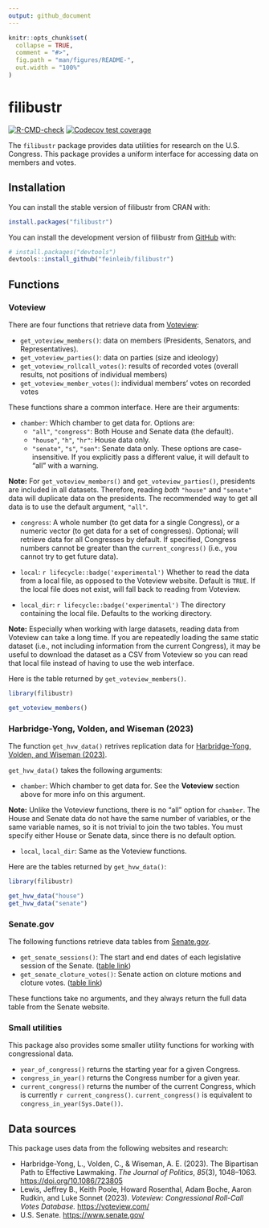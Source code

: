 ```yaml
---
output: github_document
---
```


<!-- README.md is generated from README.Rmd. Please edit that file -->

```r
knitr::opts_chunk$set(
  collapse = TRUE,
  comment = "#>",
  fig.path = "man/figures/README-",
  out.width = "100%"
)
```

# filibustr

<!-- badges: start -->
[![R-CMD-check](https://github.com/feinleib/filibustr/actions/workflows/R-CMD-check.yaml/badge.svg)](https://github.com/feinleib/filibustr/actions/workflows/R-CMD-check.yaml)
[![Codecov test coverage](https://codecov.io/gh/feinleib/filibustr/branch/main/graph/badge.svg)](https://app.codecov.io/gh/feinleib/filibustr?branch=main)
<!-- badges: end -->

The `filibustr` package provides data utilities for research on the U.S. Congress.
This package provides a uniform interface for accessing data on members and votes.

## Installation

You can install the stable version of filibustr from CRAN with:

``` r
install.packages("filibustr")
```

You can install the development version of filibustr from [GitHub](https://github.com/) with:


``` r
# install.packages("devtools")
devtools::install_github("feinleib/filibustr")
```

## Functions

### Voteview

There are four functions that retrieve data from [Voteview](https://voteview.com/data):

* `get_voteview_members()`: data on members (Presidents, Senators, and Representatives).
* `get_voteview_parties()`: data on parties (size and ideology)
* `get_voteview_rollcall_votes()`: results of recorded votes (overall results, not positions of individual members)
* `get_voteview_member_votes()`: individual members' votes on recorded votes

These functions share a common interface. Here are their arguments:

* `chamber`: Which chamber to get data for. Options are:
  * `"all"`, `"congress"`: Both House and Senate data (the default).
  * `"house"`, `"h"`, `"hr"`: House data only.
  * `"senate"`, `"s"`, `"sen"`: Senate data only.
These options are case-insensitive. If you explicitly pass a different value, it will default to "all" with a warning.

**Note:** For `get_voteview_members()` and `get_voteview_parties()`, presidents are included in all datasets. Therefore, reading *both* `"house"` and `"senate"` data will duplicate data on the presidents. The recommended way to get all data is to use the default argument, `"all"`.

* `congress`: A whole number (to get data for a single Congress), or a numeric vector (to get data for a set of congresses). Optional; will retrieve data for all Congresses by default. If specified, Congress numbers cannot be greater than the `current_congress()` (i.e., you cannot try to get future data).

* `local`: `r lifecycle::badge('experimental')` Whether to read the data from a local file, as opposed to the Voteview website. Default is `TRUE`. If the local file does not exist, will fall back to reading from Voteview.
* `local_dir`: `r lifecycle::badge('experimental')` The directory containing the local file. Defaults to the working directory.

**Note:** Especially when working with large datasets, reading data from Voteview can take a long time. If you are repeatedly loading the same static dataset (i.e., not including information from the current Congress), it may be useful to download the dataset as a CSV from Voteview so you can read that local file instead of having to use the web interface.

Here is the table returned by `get_voteview_members()`.

```r
library(filibustr)

get_voteview_members()
```

### Harbridge-Yong, Volden, and Wiseman (2023)

The function `get_hvw_data()` retrives replication data for [Harbridge-Yong, Volden, and Wiseman (2023)](https://doi.org/10.1086/723805).

`get_hvw_data()` takes the following arguments:

* `chamber`: Which chamber to get data for. See the **Voteview** section above for more info on this argument.

**Note:** Unlike the Voteview functions, there is no "all" option for `chamber`. The House and Senate data do not have the same number of variables, or the same variable names, so it is not trivial to join the two tables. You must specify either House or Senate data, since there is no default option.

* `local`, `local_dir`: Same as the Voteview functions.

Here are the tables returned by `get_hvw_data()`:

```r
library(filibustr)

get_hvw_data("house")
get_hvw_data("senate")
```

### Senate.gov

The following functions retrieve data tables from [Senate.gov](https://www.senate.gov).

* `get_senate_sessions()`: The start and end dates of each legislative session of the Senate. ([table link](https://www.senate.gov/legislative/DatesofSessionsofCongress.htm))
* `get_senate_cloture_votes()`: Senate action on cloture motions and cloture votes. ([table link](https://www.senate.gov/legislative/cloture/clotureCounts.htm))

These functions take no arguments, and they always return the full data table from the Senate website.

### Small utilities

This package also provides some smaller utility functions for working with congressional data.

* `year_of_congress()` returns the starting year for a given Congress.
* `congress_in_year()` returns the Congress number for a given year.
* `current_congress()` returns the number of the current Congress, which is currently `r current_congress()`. `current_congress()` is equivalent to `congress_in_year(Sys.Date())`.

## Data sources

This package uses data from the following websites and research:

* Harbridge-Yong, L., Volden, C., & Wiseman, A. E. (2023). The Bipartisan Path to Effective Lawmaking. *The Journal of Politics*, *85*(3), 1048–1063. <https://doi.org/10.1086/723805>
* Lewis, Jeffrey B., Keith Poole, Howard Rosenthal, Adam Boche, Aaron Rudkin, and Luke Sonnet (2023). *Voteview: Congressional Roll-Call Votes Database.* <https://voteview.com/>
* U.S. Senate. <https://www.senate.gov/>

